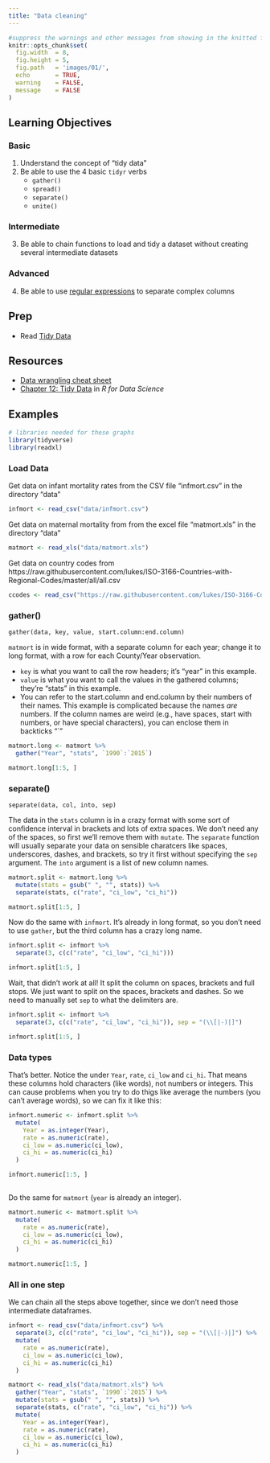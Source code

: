 ```yaml
---
title: "Data cleaning"
---
```


```r
#suppress the warnings and other messages from showing in the knitted file.
knitr::opts_chunk$set(
  fig.width  = 8, 
  fig.height = 5, 
  fig.path   = 'images/01/',
  echo       = TRUE, 
  warning    = FALSE, 
  message    = FALSE
)
```

## Learning Objectives {.tabset}

### Basic

1. Understand the concept of "tidy data"
2. Be able to use the 4 basic `tidyr` verbs
    + `gather()`
    + `spread()`
    + `separate()`
    + `unite()`

### Intermediate

3. Be able to chain functions to load and tidy a dataset without creating several intermediate datasets

### Advanced

4. Be able to use [regular expressions](https://stat.ethz.ch/R-manual/R-devel/library/base/html/regex.html) to separate complex columns


## Prep

* Read [Tidy Data](http://vita.had.co.nz/papers/tidy-data.html)


## Resources

* [Data wrangling cheat sheet](https://www.rstudio.com/wp-content/uploads/2015/02/data-wrangling-cheatsheet.pdf)
* [Chapter 12: Tidy Data](http://r4ds.had.co.nz/tidy-data.html) in *R for Data Science*

## Examples

```r

# libraries needed for these graphs
library(tidyverse)
library(readxl)

```

### Load Data

Get data on infant mortality rates from the CSV file "infmort.csv" in the directory "data"

```r
infmort <- read_csv("data/infmort.csv")
```

Get data on maternal mortality from from the excel file "matmort.xls" in the directory "data"

```r
matmort <- read_xls("data/matmort.xls")
```

Get data on country codes from https://raw.githubusercontent.com/lukes/ISO-3166-Countries-with-Regional-Codes/master/all/all.csv

```r
ccodes <- read_csv("https://raw.githubusercontent.com/lukes/ISO-3166-Countries-with-Regional-Codes/master/all/all.csv")
```


### gather()

`gather(data, key, value, start.column:end.column)`

`matmort` is in wide format, with a separate column for each year; 
change it to long format, with a row for each County/Year observation.

* `key` is what you want to call the row headers; it's "year" in this example. 
* `value` is what you want to call the values in the gathered columns; they're "stats" in this example.
* You can refer to the start.column and end.column by their numbers of their names. This example is complicated because the names _are_ numbers. If the column names are weird (e.g., have spaces, start with numbers, or have special characters), you can enclose them in backticks "`"

```r

matmort.long <- matmort %>%
  gather("Year", "stats", `1990`:`2015`)

matmort.long[1:5, ]

```

### separate()

`separate(data, col, into, sep)`

The data in the `stats` column is in a crazy format with some sort of 
confidence interval in brackets and lots of extra spaces. We don't need 
any of the spaces, so first we'll remove them with `mutate`. The `separate` 
function will usually separate your data on sensible charatcers like 
spaces, underscores, dashes, and brackets, so try it first without specifying 
the `sep` argument. The `into` argument is a list of new column names.

```r

matmort.split <- matmort.long %>%
  mutate(stats = gsub(" ", "", stats)) %>%
  separate(stats, c("rate", "ci_low", "ci_hi"))

matmort.split[1:5, ]

```

Now do the same with `infmort`. It's already in long format, so you don't need to use `gather`, but the third column has a crazy long name. 

```r

infmort.split <- infmort %>%
  separate(3, c(c("rate", "ci_low", "ci_hi")))

infmort.split[1:5, ]

```

Wait, that didn't work at all! It split the column on spaces, brackets and full stops. We just want to split on the spaces, brackets and dashes. So we need to manually set `sep` to what the delimiters are.

```r

infmort.split <- infmort %>%
  separate(3, c(c("rate", "ci_low", "ci_hi")), sep = "(\\[|-)|]")

infmort.split[1:5, ]

```

### Data types

That's better. Notice the _<chr>_ under `Year`, `rate`, `ci_low` and `ci_hi`. That means these columns hold characters (like words), not numbers or integers. This can cause problems when you try to do thigs like average the numbers (you can't average words), so we can fix it like this:

```r

infmort.numeric <- infmort.split %>%
  mutate(
    Year = as.integer(Year),
    rate = as.numeric(rate),
    ci_low = as.numeric(ci_low),
    ci_hi = as.numeric(ci_hi)
  )

infmort.numeric[1:5, ]
  
```

Do the same for `matmort` (`year` is already an integer).

```r

matmort.numeric <- matmort.split %>%
  mutate(
    rate = as.numeric(rate),
    ci_low = as.numeric(ci_low),
    ci_hi = as.numeric(ci_hi)
  )

matmort.numeric[1:5, ]

```

### All in one step

We can chain all the steps above together, since we don't need those intermediate dataframes.

```r

infmort <- read_csv("data/infmort.csv") %>%
  separate(3, c(c("rate", "ci_low", "ci_hi")), sep = "(\\[|-)|]") %>%
  mutate(
    rate = as.numeric(rate),
    ci_low = as.numeric(ci_low),
    ci_hi = as.numeric(ci_hi)
  )

matmort <- read_xls("data/matmort.xls") %>%
  gather("Year", "stats", `1990`:`2015`) %>%
  mutate(stats = gsub(" ", "", stats)) %>%
  separate(stats, c("rate", "ci_low", "ci_hi")) %>%
  mutate(
    Year = as.integer(Year),
    rate = as.numeric(rate),
    ci_low = as.numeric(ci_low),
    ci_hi = as.numeric(ci_hi)
  )

```

